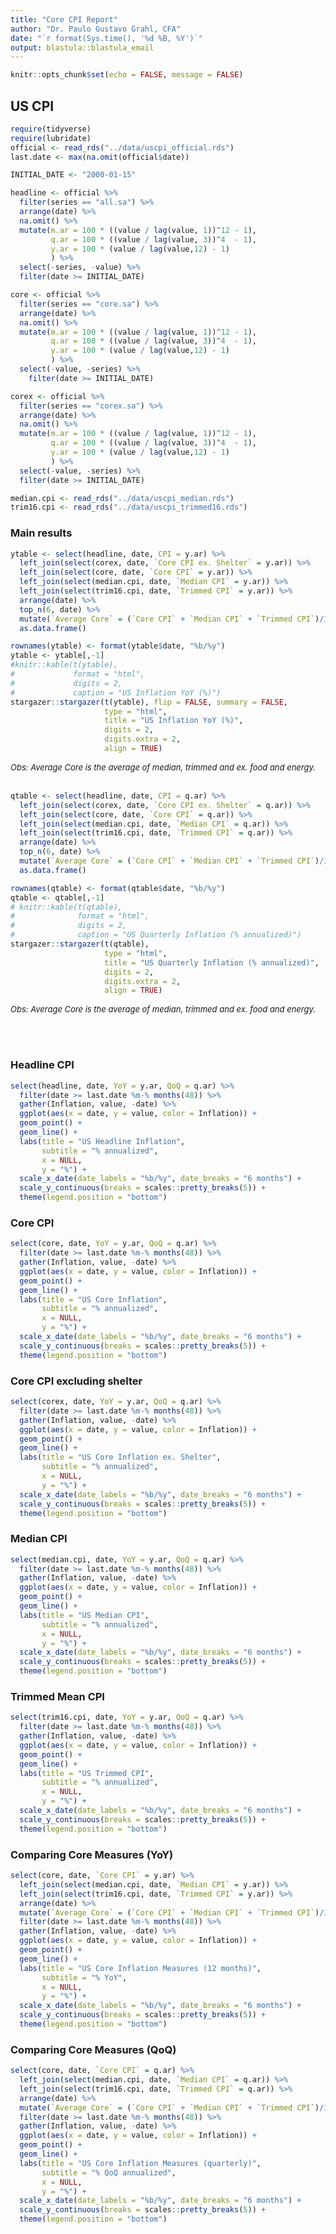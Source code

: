 ```yaml
---
title: "Core CPI Report"
author: "Dr. Paulo Gustavo Grahl, CFA"
date: "`r format(Sys.time(), '%d %B, %Y')`"
output: blastula::blastula_email
---
```


```r
knitr::opts_chunk$set(echo = FALSE, message = FALSE)
```

## US CPI

```r
require(tidyverse)
require(lubridate)
official <- read_rds("../data/uscpi_official.rds")
last.date <- max(na.omit(official$date))

INITIAL_DATE <- "2000-01-15"

headline <- official %>% 
  filter(series == "all.sa") %>% 
  arrange(date) %>%
  na.omit() %>% 
  mutate(m.ar = 100 * ((value / lag(value, 1))^12 - 1),
         q.ar = 100 * ((value / lag(value, 3))^4  - 1),
         y.ar = 100 * (value / lag(value,12) - 1)
         ) %>% 
  select(-series, -value) %>%
  filter(date >= INITIAL_DATE)

core <- official %>% 
  filter(series == "core.sa") %>%
  arrange(date) %>%
  na.omit() %>%
  mutate(m.ar = 100 * ((value / lag(value, 1))^12 - 1),
         q.ar = 100 * ((value / lag(value, 3))^4  - 1),
         y.ar = 100 * (value / lag(value,12) - 1)
         ) %>% 
  select(-value, -series) %>%
    filter(date >= INITIAL_DATE)

corex <- official %>% 
  filter(series == "corex.sa") %>%
  arrange(date) %>%
  na.omit() %>%
  mutate(m.ar = 100 * ((value / lag(value, 1))^12 - 1),
         q.ar = 100 * ((value / lag(value, 3))^4  - 1),
         y.ar = 100 * (value / lag(value,12) - 1)
         ) %>% 
  select(-value, -series) %>%
  filter(date >= INITIAL_DATE)

median.cpi <- read_rds("../data/uscpi_median.rds")
trim16.cpi <- read_rds("../data/uscpi_trimmed16.rds")

```

### Main results

```r
ytable <- select(headline, date, CPI = y.ar) %>%
  left_join(select(corex, date, `Core CPI ex. Shelter` = y.ar)) %>%
  left_join(select(core, date, `Core CPI` = y.ar)) %>%
  left_join(select(median.cpi, date, `Median CPI` = y.ar)) %>%
  left_join(select(trim16.cpi, date, `Trimmed CPI` = y.ar)) %>%
  arrange(date) %>%
  top_n(6, date) %>%
  mutate(`Average Core` = (`Core CPI` + `Median CPI` + `Trimmed CPI`)/3) %>%
  as.data.frame()

rownames(ytable) <- format(ytable$date, "%b/%y")
ytable <- ytable[,-1]  
#knitr::kable(t(ytable),
#             format = "html",
#             digits = 2,
#             caption = "US Inflation YoY (%)")
stargazer::stargazer(t(ytable), flip = FALSE, summary = FALSE,
                     type = "html",
                     title = "US Inflation YoY (%)",
                     digits = 2,
                     digits.extra = 2,
                     align = TRUE)

```
*<font size="2"> Obs: Average Core is the average of median, trimmed and ex. food and energy. </font>*
<br><br>

```r
qtable <- select(headline, date, CPI = q.ar) %>%
  left_join(select(corex, date, `Core CPI ex. Shelter` = q.ar)) %>%
  left_join(select(core, date, `Core CPI` = q.ar)) %>%
  left_join(select(median.cpi, date, `Median CPI` = q.ar)) %>%
  left_join(select(trim16.cpi, date, `Trimmed CPI` = q.ar)) %>%
  arrange(date) %>%
  top_n(6, date) %>%
  mutate(`Average Core` = (`Core CPI` + `Median CPI` + `Trimmed CPI`)/3) %>%
  as.data.frame()

rownames(qtable) <- format(qtable$date, "%b/%y")
qtable <- qtable[,-1]  
# knitr::kable(t(qtable),
#              format = "html",
#              digits = 2,
#              caption = "US Quarterly Inflation (% annualized)")
stargazer::stargazer(t(qtable), 
                     type = "html",
                     title = "US Quarterly Inflation (% annualized)",
                     digits = 2,
                     digits.extra = 2,
                     align = TRUE)
```
*<font size="2"> Obs: Average Core is the average of median, trimmed and ex. food and energy. </font>*

<br><br>

### Headline CPI
```r
select(headline, date, YoY = y.ar, QoQ = q.ar) %>% 
  filter(date >= last.date %m-% months(48)) %>%
  gather(Inflation, value, -date) %>%
  ggplot(aes(x = date, y = value, color = Inflation)) +
  geom_point() +
  geom_line() +
  labs(title = "US Headline Inflation",
       subtitle = "% annualized",
       x = NULL,
       y = "%") +
  scale_x_date(date_labels = "%b/%y", date_breaks = "6 months") +
  scale_y_continuous(breaks = scales::pretty_breaks(5)) +
  theme(legend.position = "bottom")
```

### Core CPI
```r
select(core, date, YoY = y.ar, QoQ = q.ar) %>% 
  filter(date >= last.date %m-% months(48)) %>%
  gather(Inflation, value, -date) %>%
  ggplot(aes(x = date, y = value, color = Inflation)) +
  geom_point() +
  geom_line() +
  labs(title = "US Core Inflation",
       subtitle = "% annualized",
       x = NULL,
       y = "%") +
  scale_x_date(date_labels = "%b/%y", date_breaks = "6 months") +
  scale_y_continuous(breaks = scales::pretty_breaks(5)) +
  theme(legend.position = "bottom")
```

### Core CPI excluding shelter
```r
select(corex, date, YoY = y.ar, QoQ = q.ar) %>% 
  filter(date >= last.date %m-% months(48)) %>%
  gather(Inflation, value, -date) %>%
  ggplot(aes(x = date, y = value, color = Inflation)) +
  geom_point() +
  geom_line() +
  labs(title = "US Core Inflation ex. Shelter",
       subtitle = "% annualized",
       x = NULL,
       y = "%") +
  scale_x_date(date_labels = "%b/%y", date_breaks = "6 months") +
  scale_y_continuous(breaks = scales::pretty_breaks(5)) +
  theme(legend.position = "bottom")
```

### Median CPI
```r
select(median.cpi, date, YoY = y.ar, QoQ = q.ar) %>% 
  filter(date >= last.date %m-% months(48)) %>%
  gather(Inflation, value, -date) %>%
  ggplot(aes(x = date, y = value, color = Inflation)) +
  geom_point() +
  geom_line() +
  labs(title = "US Median CPI",
       subtitle = "% annualized",
       x = NULL,
       y = "%") +
  scale_x_date(date_labels = "%b/%y", date_breaks = "6 months") +
  scale_y_continuous(breaks = scales::pretty_breaks(5)) +
  theme(legend.position = "bottom")
```

### Trimmed Mean CPI
```r
select(trim16.cpi, date, YoY = y.ar, QoQ = q.ar) %>% 
  filter(date >= last.date %m-% months(48)) %>%
  gather(Inflation, value, -date) %>%
  ggplot(aes(x = date, y = value, color = Inflation)) +
  geom_point() +
  geom_line() +
  labs(title = "US Trimmed CPI",
       subtitle = "% annualized",
       x = NULL,
       y = "%") +
  scale_x_date(date_labels = "%b/%y", date_breaks = "6 months") +
  scale_y_continuous(breaks = scales::pretty_breaks(5)) +
  theme(legend.position = "bottom")
```

### Comparing Core Measures (YoY)
```r
select(core, date, `Core CPI` = y.ar) %>%
  left_join(select(median.cpi, date, `Median CPI` = y.ar)) %>%
  left_join(select(trim16.cpi, date, `Trimmed CPI` = y.ar)) %>%
  arrange(date) %>%
  mutate(`Average Core` = (`Core CPI` + `Median CPI` + `Trimmed CPI`)/3) %>%
  filter(date >= last.date %m-% months(48)) %>%
  gather(Inflation, value, -date) %>%
  ggplot(aes(x = date, y = value, color = Inflation)) +
  geom_point() +
  geom_line() +
  labs(title = "US Core Inflation Measures (12 months)",
       subtitle = "% YoY",
       x = NULL,
       y = "%") +
  scale_x_date(date_labels = "%b/%y", date_breaks = "6 months") + 
  scale_y_continuous(breaks = scales::pretty_breaks(5)) +
  theme(legend.position = "bottom")
```

### Comparing Core Measures (QoQ)
```r
select(core, date, `Core CPI` = q.ar) %>%
  left_join(select(median.cpi, date, `Median CPI` = q.ar)) %>%
  left_join(select(trim16.cpi, date, `Trimmed CPI` = q.ar)) %>%
  arrange(date) %>%
  mutate(`Average Core` = (`Core CPI` + `Median CPI` + `Trimmed CPI`)/3) %>%
  filter(date >= last.date %m-% months(48)) %>%
  gather(Inflation, value, -date) %>%
  ggplot(aes(x = date, y = value, color = Inflation)) +
  geom_point() +
  geom_line() +
  labs(title = "US Core Inflation Measures (quarterly)",
       subtitle = "% QoQ annualized",
       x = NULL,
       y = "%") +
  scale_x_date(date_labels = "%b/%y", date_breaks = "6 months") +
  scale_y_continuous(breaks = scales::pretty_breaks(5)) +
  theme(legend.position = "bottom")
```

